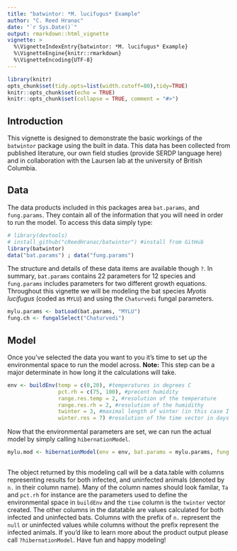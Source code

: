 ```yaml
---
title: "batwintor: *M. lucifugus* Example"
author: "C. Reed Hranac"
date: "`r Sys.Date()`"
output: rmarkdown::html_vignette
vignette: >
  %\VignetteIndexEntry{batwintor: *M. lucifugus* Example}
  %\VignetteEngine{knitr::rmarkdown}
  %\VignetteEncoding{UTF-8}
---
```

```r
library(knitr)
opts_chunk$set(tidy.opts=list(width.cutoff=80),tidy=TRUE)
knitr::opts_chunk$set(echo = TRUE)
knitr::opts_chunk$set(collapse = TRUE, comment = "#>")
```

## Introduction
  This vignette is designed to demonstrate the basic workings of the `batwintor` package using the built in data. This data has been collected from published literature, our own field studies (provide SERDP language here) and in collaboration with the Laursen lab at the university of British Columbia.

## Data
The data products included in this packages area `bat.params`, and `fung.params`. They contain all of the information that you will need in order to run the model. 
To access this data simply type:
```r
# library(devtools)
# install_github("cReedHranac/batwintor") #install from GitHub
library(batwintor)
data("bat.params") ; data("fung.params")
```
The structure and details of these data items are available though `?`. In summary, `bat.params` contains 22 parameters for 12 species and `fung.params` includes parameters for two different growth equations. Throughout this vignette we will be modeling the bat species *Myotis lucifugus* (coded as `MYLU`) and using the `Chaturvedi` fungal parameters.
```r
mylu.params <- batLoad(bat.params, "MYLU")
fung.ch <- fungalSelect("Chaturvedi")
```

## Model
Once you've selected the data you want to you it's time to set up the environmental space to run the model across. **Note:** This step can be a major determinate in how long it the calculations will take. 
```r
env <- buildEnv(temp = c(0,20), #temperatures in degrees C
                pct.rh = c(75, 100), #precent humidity
                range.res.temp = 2, #resolution of the temperature
                range.res.rh = 2, #resolution of the humidithy
                twinter = 3, #maximal length of winter (in this case I have months)
                winter.res = 7) #resolution of the time vector in days
```
Now that the environmental parameters are set, we can run the actual model by simply calling `hibernationModel`. 
```r
mylu.mod <- hibernationModel(env = env, bat.params = mylu.params, fung.params = fung.ch)
 
```
The object returned by this modeling call will be a data.table with columns representing results for both infected, and uninfected animals (denoted by `n.` in their column name). Many of the column names should look familar, `Ta` and `pct.rh` for instance are the parameters used to define the environmental space in `buildEnv` and the `time` column is the `twinter` vector created. The other columns in the datatable are values calculated for both infected and uninfected bats. Columns with the prefix of `n.` represent the `null` or uninfected values while columns without the prefix represent the infected animals. If you'd like to learn more about the product output please call `?hibernationModel`. Have fun and happy modeling!
